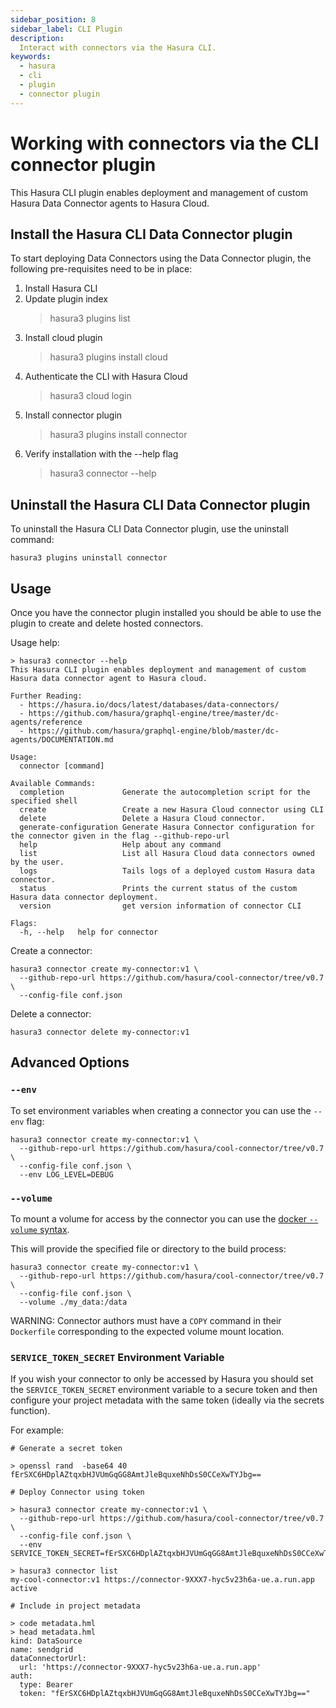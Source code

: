 ```yaml
---
sidebar_position: 8
sidebar_label: CLI Plugin
description:
  Interact with connectors via the Hasura CLI.
keywords:
  - hasura
  - cli
  - plugin
  - connector plugin
---
```


# Working with connectors via the CLI connector plugin

This Hasura CLI plugin enables deployment and management of custom Hasura Data Connector agents to Hasura Cloud.

## Install the Hasura CLI Data Connector plugin

To start deploying Data Connectors using the Data Connector plugin, the following pre-requisites need to be in place:

1. Install Hasura CLI
2. Update plugin index
    > hasura3 plugins list
3.  Install cloud plugin
    > hasura3 plugins install cloud
4. Authenticate the CLI with Hasura Cloud
    > hasura3 cloud login
5. Install connector plugin
    > hasura3 plugins install connector
6. Verify installation with the --help flag
    > hasura3 connector --help

## Uninstall the Hasura CLI Data Connector plugin

To uninstall the Hasura CLI Data Connector plugin, use the uninstall command:

```
hasura3 plugins uninstall connector
```

## Usage

Once you have the connector plugin installed you should be able to use the plugin to create and delete hosted connectors.

Usage help:

```
> hasura3 connector --help
This Hasura CLI plugin enables deployment and management of custom Hasura data connector agent to Hasura cloud.

Further Reading:
  - https://hasura.io/docs/latest/databases/data-connectors/
  - https://github.com/hasura/graphql-engine/tree/master/dc-agents/reference
  - https://github.com/hasura/graphql-engine/blob/master/dc-agents/DOCUMENTATION.md

Usage:
  connector [command]

Available Commands:
  completion             Generate the autocompletion script for the specified shell
  create                 Create a new Hasura Cloud connector using CLI
  delete                 Delete a Hasura Cloud connector.
  generate-configuration Generate Hasura Connector configuration for the connector given in the flag --github-repo-url
  help                   Help about any command
  list                   List all Hasura Cloud data connectors owned by the user.
  logs                   Tails logs of a deployed custom Hasura data connector.
  status                 Prints the current status of the custom Hasura data connector deployment.
  version                get version information of connector CLI

Flags:
  -h, --help   help for connector
```

Create a connector:

```
hasura3 connector create my-connector:v1 \
  --github-repo-url https://github.com/hasura/cool-connector/tree/v0.7 \
  --config-file conf.json
```

Delete a connector:

```
hasura3 connector delete my-connector:v1
```

## Advanced Options

### `--env`

To set environment variables when creating a connector you can use the `--env` flag:

```
hasura3 connector create my-connector:v1 \
  --github-repo-url https://github.com/hasura/cool-connector/tree/v0.7 \
  --config-file conf.json \
  --env LOG_LEVEL=DEBUG
```


### `--volume`

To mount a volume for access by the connector you can use the [docker `--volume` syntax](https://docs.docker.com/storage/volumes/#choose-the--v-or---mount-flag).

This will provide the specified file or directory to the build process:

```
hasura3 connector create my-connector:v1 \
  --github-repo-url https://github.com/hasura/cool-connector/tree/v0.7 \
  --config-file conf.json \
  --volume ./my_data:/data
```

WARNING: Connector authors must have a `COPY` command in their `Dockerfile` corresponding to the expected volume mount location.

### `SERVICE_TOKEN_SECRET` Environment Variable

If you wish your connector to only be accessed by Hasura you should set the `SERVICE_TOKEN_SECRET` environment variable to a secure token and then configure your project metadata with the same token (ideally via the secrets function).

For example:

```
# Generate a secret token

> openssl rand  -base64 40
fErSXC6HDplAZtqxbHJVUmGqGG8AmtJleBquxeNhDsS0CCeXwTYJbg==

# Deploy Connector using token

> hasura3 connector create my-connector:v1 \
  --github-repo-url https://github.com/hasura/cool-connector/tree/v0.7 \
  --config-file conf.json \
  --env SERVICE_TOKEN_SECRET=fErSXC6HDplAZtqxbHJVUmGqGG8AmtJleBquxeNhDsS0CCeXwTYJbg==

> hasura3 connector list
my-cool-connector:v1 https://connector-9XXX7-hyc5v23h6a-ue.a.run.app active

# Include in project metadata

> code metadata.hml
> head metadata.hml
kind: DataSource
name: sendgrid
dataConnectorUrl:
  url: 'https://connector-9XXX7-hyc5v23h6a-ue.a.run.app'
auth:
  type: Bearer
  token: "fErSXC6HDplAZtqxbHJVUmGqGG8AmtJleBquxeNhDsS0CCeXwTYJbg=="
```


